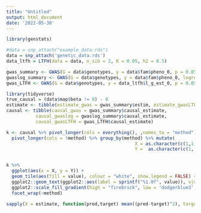 ```yaml
---
title: "Untitled"
output: html_document
date: '2022-05-30'
---
```



```r
library(genstats)
```

```r
#data = snp_attach("example_data.rds")
data = snp_attach('genetic_data.rds')
data_ltfh = LTFH(data = data, n_sib = 2, K = 0.05, h2 = 0.5)
```

```r
gwas_summary <- GWAS(G = data$genotypes, y = data$fam$pheno_0, p = 0.05/100000, ncores = 2)
gwaslog_summary <- GWAS(G = data$genotypes, y = data$fam$pheno_0, logreg = TRUE, p = 0.05/100000, ncores = 2)
gwas_LTFH <- GWAS(G = data$genotypes, y = data_ltfh$l_g_est_0, p = 0.05/100000, ncores = 2)
```
```r
library(tidyverse)
true_causal = (data$map$beta != 0) - 0
estimate <- tibble(estimate_gwas = gwas_summary$estim, estimate_gwasLTFH = gwas_LTFH$estim)
causal <- tibble(causal_gwas = gwas_summary$causal_estimate, 
           causal_gwaslog = gwaslog_summary$causal_estimate,
           causal_gwasLTFH = gwas_LTFH$causal_estimate)

k <- causal %>% pivot_longer(cols = everything(), ,names_to = "method") %>% group_by(method) %>% summarise("11" = sum(value == 1 & true_causal == 1),                                                "10" = sum(value == 1 & true_causal == 0),                                                "01" = sum(value == 0 & true_causal == 1),                                                "00" = sum(value == 0 & true_causal == 0)) %>% 
  pivot_longer(cols = !method) %>% group_by(method) %>% mutate(
                                                X = as.character(c(1,1,0,0)),
                                                Y =  as.character(c(1, 0, 1, 0)))


k %>% 
  ggplot(aes(x = X, y = Y)) +
  geom_tile(aes(fill = value), colour = "white", show.legend = FALSE) +
  ggplot2::geom_text(ggplot2::aes(label = sprintf("%1.0f", value)), vjust = 1) +
  ggplot2::scale_fill_gradient(high = "firebrick", low = 'dodgerblue3', trans='pseudo_log') +
  facet_wrap(~method)
```

```r
sapply(X = estimate, function(pred,target) mean((pred-target)^2), target = data$map$beta) %>% knitr::kable(col.names = "MSE")
```


